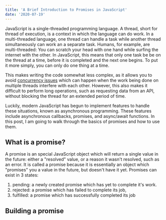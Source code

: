```yaml
---
title: 'A Brief Introduction to Promises in JavaScript'
date: '2020-07-19'
---
```


JavaScript is a single-threaded programming language. A thread, short for thread of execution, is a context in which the language can do work. In a multi-threaded language, one thread can handle a task while another thread simultaneously can work an a separate task. Humans, for example, are multi-threaded: You can scratch your head with one hand while surfing the internet with the other. In JavaScript, this means that only one task be be on the thread at a time, before it is completed and the next one begins. To put it more simply, you can only do one thing at a time.

This makes writing the code somewhat less complex, as it allows you to avoid [concurrency issues](https://www.educative.io/blog/multithreading-and-concurrency-fundamentals) which can happen when the work being done on multiple threads interfere with each other. However,  this also makes it difficult to perform long operations, such as requesting data from an API, without blocking the thread for an extended period of time.

Luckily, modern JavaScript has begun to implement features to handle these situations, known as asynchronous programming. These features include asynchronous callbacks, promises, and async/await functions. In this post, I am going to walk through the basics of promises and how to use them.

## What is a promise?

A promise is an special JavaScript object which will return a single value in the future: either a "resolved" value, or a reason it wasn't resolved, such as an error. It is called a promise because it is essentially an object which "promises" you a value in the future, but doesn't have it yet. Promises can exist in 3 states:

1. pending: a newly created promise which has yet to complete it's work.
2. rejected: a promise which has failed to complete its job,
3. fulfilled: a promise which has successfully completed its job

## Building a promise
